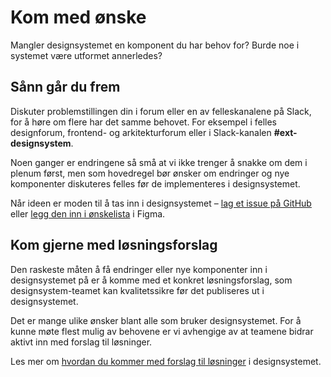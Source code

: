 
<Meta title="Bidra/Kom med ønske" />

# Kom med ønske

Mangler designsystemet en komponent du har behov for? Burde noe i systemet være utformet annerledes?

## Sånn går du frem

Diskuter problemstillingen din i forum eller en av felleskanalene på Slack, for å høre om flere har det samme behovet. For eksempel i felles designforum, frontend- og arkitekturforum eller i Slack-kanalen **#ext-designsystem**.

Noen ganger er endringene så små at vi ikke trenger å snakke om dem i plenum først, men som hovedregel bør ønsker om endringer og nye komponenter diskuteres felles før de implementeres i designsystemet.

Når ideen er moden til å tas inn i designsystemet – [lag et issue på GitHub](https://github.com/SpareBank1/designsystem/issues/new/choose) eller [legg den inn i ønskelista](https://www.figma.com/file/uSg1Lz02to7HEZNzqBqi3p/%C3%98nskeliste?type=design&node-id=14%3A22194&mode=design&t=d3mWkzjEra8DIp4L-1) i Figma. 



## Kom gjerne med løsningsforslag
Den raskeste måten å få endringer eller nye komponenter inn i designsystemet på er å komme med et konkret løsningsforslag, som designsystem-teamet kan kvalitetssikre før det publiseres ut i designsystemet.

Det er mange ulike ønsker blant alle som bruker designsystemet. For å kunne møte flest mulig av behovene er vi avhengige av at teamene bidrar aktivt inn med forslag til løsninger.

Les mer om [hvordan du kommer med forslag til løsninger](/bidra/kom-med-losningsforslag/) i designsystemet.